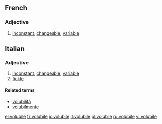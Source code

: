 ==French==

===Adjective===
{{fr-adj-mf}}

# [[inconstant]], [[changeable]], [[variable]]


==Italian==

===Adjective===
{{it-adj|volubil|e|i}}

# [[inconstant]], [[changeable]], [[variable]]
# [[fickle]]

====Related terms====
*[[volubilità]]
*[[volubilmente]]

[[el:volubile]]
[[fr:volubile]]
[[io:volubile]]
[[it:volubile]]
[[pl:volubile]]
[[ru:volubile]]
[[vi:volubile]]